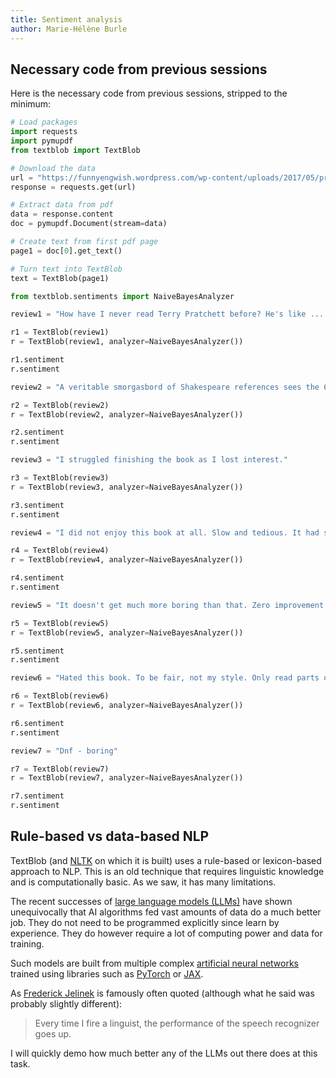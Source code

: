 ```yaml
---
title: Sentiment analysis
author: Marie-Hélène Burle
---
```


:::{.def}



:::

:::{.callout-note collapse="true"}

## Necessary code from previous sessions

Here is the necessary code from previous sessions, stripped to the minimum:

```python
# Load packages
import requests
import pymupdf
from textblob import TextBlob

# Download the data
url = "https://funnyengwish.wordpress.com/wp-content/uploads/2017/05/pratchett_terry_wyrd_sisters_-_royallib_ru.pdf"
response = requests.get(url)

# Extract data from pdf
data = response.content
doc = pymupdf.Document(stream=data)

# Create text from first pdf page
page1 = doc[0].get_text()

# Turn text into TextBlob
text = TextBlob(page1)
```

:::

```python
from textblob.sentiments import NaiveBayesAnalyzer
```

```python
review1 = "How have I never read Terry Pratchett before? He's like ... Shakespeare and Wodehouse and Monty Python all wrapped into one! A student gave me this book while we were studying Macbeth in class. Wyrd Sisters is a sort of parallel story, which manages to poke fun at the play, revere the play, make inside jokes about the play, and ... well, generally turn the play on its head. All the while, you, the reader, get to feel very smart and superior for getting all the jokes and allusions. And yet it manages to avoid being gimmicky. It really is a good story with good characters, too. This is no Life of Brian where the story itself matters less than the hilarity of the parody. Wyrd Sisters may draw a good deal of life from Macbeth, but its real liveliness comes from Pratchett's skilled characterizations of a regicidal Duke, his murderess Dutchess, their depressed Fool, and three very colorful witches. Oh, it's just genius. My only problem is figuring out what Pratchett novel to read next ... he's dauntingly prolific!"

r1 = TextBlob(review1)
r = TextBlob(review1, analyzer=NaiveBayesAnalyzer())

r1.sentiment
r.sentiment
```

```python
review2 = "A veritable smorgasbord of Shakespeare references sees the 6th Discworld novel come to life, dragging the two most prominent witches (Granny and Nanny) and their occult-leaning protege, Magrat, though thickets and thick-cities alike as they attempt to make sure fate happens. Maybe with a few encouraging prods along the way… A mixture of Macbeth and Hamlet with a little dollop of King Lear thrown in, along with many other Shakespeare nonsense that doesn’t stand out right way, Wyrd Sisters is one of PTerry’s very early masterpieces. His hands and head seem to meld together as one, where his imagination is not shackled by the human-only speed of his writing (or typing) or the darned debilitation of the English language.The plot simmers nicely, following and then not following the true path of how this kind of story goes. It’s so nice to see the Discworld countryside getting a deep look-in, and how well it contrasts with city-life, but also manages to co-exist very peacefully (as long as the city stays far away from the countryside, thank you). Whilst previously we visited vast open vistas on the Disc, these close-quarter scenes are even more brimful of life and curiosity and share yet another facet to not only PTerry’s imagination, but the world he has created. One of the best things about PTerry (and of any comedy at all) is that, whilst he does take the mickey out of Shakespeare and fantasy and all those things, he does it with such love and reverence that it shines through and makes the humour that much more poignant and, well, funny. (My previous review of this had me not enjoying it and I’m actually pretty baffled by that. I loved every single minute of this re-read and it’s curious how your tastes and feelings can change even after only a few years. I’ll leave the old review below just for the sake of it: Wyrd Sisters is the second of the Witch mini-series, in the ever popular Discworld series. Equal Rites was the first and we were introduced to one of the greatest characters of all-time: Granny Weatherwax. Wyrd Sisters brings two more witches-and mentions of many others-in to fray: Nanny Ogg, Granny's best friend, and Magrat Garlick, a new-wave witch who thinks jangling jewellery and occult symbols makes you a better witch. Adding two new witches alongside Granny just emphasises how cantankerous, stubborn and bloody brilliant she is. Even they can't deny that she's the best. She is tolerated most of the time, but there's always an underlying current of total respect, in the same way you respect your grandparents because they lived through the war, even if they do still say \"does anyone want to get a Chinky?\" The plot is Shakespearean-Macbeth in particular-and takes many plot points from that, as well as a lot of the quotes. It's a wonderful juxtaposition of Discworld nonsense and Shakespearean tragedy that is twisted with unique Pratchett humour. It is written much the same way all the early Discworld books were. Very well, hardly any technical faults and smatterings of Pratchett humour. Despite the wonderful Granny, the amusing Nanny and the Straightforward but naive Magrat, and my love for all the Discworld witches, I couldn't enjoy this as much as I wanted. It was funny in a tittering kind of way, and the plot was interesting, but it never quite held my attention. I never felt like I wanted to read it all the time, or try and finish reading it. It took me quite a while to get through it (for other reasons I won't go in to) but it never really held me enough to want it. Still a better love story than Twilight.)"

r2 = TextBlob(review2)
r = TextBlob(review2, analyzer=NaiveBayesAnalyzer())

r2.sentiment
r.sentiment
```

```python
review3 = "I struggled finishing the book as I lost interest."

r3 = TextBlob(review3)
r = TextBlob(review3, analyzer=NaiveBayesAnalyzer())

r3.sentiment
r.sentiment
```

```python
review4 = "I did not enjoy this book at all. Slow and tedious. It had some funny bits in the beginning, but I struggled to finish it."

r4 = TextBlob(review4)
r = TextBlob(review4, analyzer=NaiveBayesAnalyzer())

r4.sentiment
r.sentiment
```

```python
review5 = "It doesn't get much more boring than that. Zero improvement from Equal Rights, a complete snore-fest, poorly paced and with a clear lack of stakes and humour. I quit Discworld."

r5 = TextBlob(review5)
r = TextBlob(review5, analyzer=NaiveBayesAnalyzer())

r5.sentiment
r.sentiment
```

```python
review6 = "Hated this book. To be fair, not my style. Only read parts of it because it was assigned for a book club."

r6 = TextBlob(review6)
r = TextBlob(review6, analyzer=NaiveBayesAnalyzer())

r6.sentiment
r.sentiment
```

```python
review7 = "Dnf - boring"

r7 = TextBlob(review7)
r = TextBlob(review7, analyzer=NaiveBayesAnalyzer())

r7.sentiment
r.sentiment
```

## Rule-based vs data-based NLP

TextBlob (and [NLTK](https://www.nltk.org/) on which it is built) uses a rule-based or lexicon-based approach to NLP. This is an old technique that requires linguistic knowledge and is computationally basic. As we saw, it has many limitations.

The recent successes of [large language models (LLMs)](https://en.wikipedia.org/wiki/Large_language_model) have shown unequivocally that AI algorithms fed vast amounts of data do a much better job. They do not need to be programmed explicitly since learn by experience. They do however require a lot of computing power and data for training.

Such models are built from multiple complex [artificial neural networks](https://en.wikipedia.org/wiki/Neural_network_(machine_learning)) trained using libraries such as [PyTorch](https://pytorch.org/) or [JAX](https://jax.readthedocs.io/en/latest/index.html).

As [Frederick Jelinek](https://en.wikipedia.org/wiki/Frederick_Jelinek) is famously often quoted (although what he said was probably slightly different):

> Every time I fire a linguist, the performance of the speech recognizer goes up.

:::{.emph}

I will quickly demo how much better any of the LLMs out there does at this task.

:::
